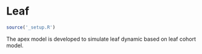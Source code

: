 # Leaf {#cha:leaf}


```r
source('_setup.R')
```

The apex model is developed to simulate leaf dynamic based on leaf cohort model.






<!-- 

## Cohort population

Cohort population is initialized as the total stem population at appearance of leaf cohort, and proportionally reduced by plant and stem mortalities (\@ref(#sec-structure-mortality)) at each day after appearance.

<div class='fig-output'>
```r
# y_cols <- c('Wheat.Leaf.CohortLivePopulation')
# plot_report_vector(g_report, g_xvar, y_cols, x_lab = g_xlab, y_lab = 'Live (cohort) population')

```
</div>

The total leaf number is multiplied by leaf cohort number and stem number (Figure \@ref(fig:leaf-number)).

<div class="fig-output">
```r
y_cols <- c(
    'Wheat.Leaf.PlantAppearedLeafNo',
    #'Wheat.Leaf.PlantAppearedGreenLeafNo',
    'Wheat.Leaf.PlantsenescedLeafNo')

plot_report(g_report, g_xvar, y_cols, x_lab = g_xlab, 
            y_lab = 'Leaf number')
```
</div>



```block
The tiller death is detached from plants, but leaf death isn't detached.
```



-->





